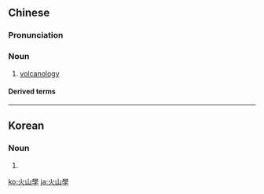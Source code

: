 {{also|火山学}}
==Chinese==
{{zh-forms|s=火山学|type=21}}

===Pronunciation===
{{zh-pron
|m=huǒshānxué
|c=fo2 saan1 hok6
|cat=n
}}

===Noun===
{{zh-noun}}

# [[volcanology]]

====Derived terms====
{{zh-der|火山學家}}

----

==Korean==
{{ko-hanjatab}}

===Noun===
{{ko-noun|hj|hangeul=화산학}}

# {{hanja form of|화산학|volcanology}}

[[ko:火山學]]
[[ja:火山學]]